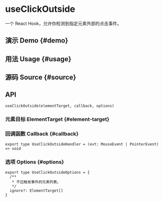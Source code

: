 # useClickOutside


<HooksType category="Sensors" />

一个 React Hook，允许你检测到指定元素外部的点击事件。

## 演示 Demo \{#demo}


<App />

## 用法 Usage \{#usage}



## 源码 Source \{#source}


<Source />

## API

```tsx
useClickOutside(elementTarget, callback, options)
```

### 元素目标 ElementTarget \{#element-target}


<Tip type="target" />

### 回调函数 Callback \{#callback}

```tsx
export type UseClickOutsideHandler = (evt: MouseEvent | PointerEvent) => void
```

### 选项 Options \{#options}

```tsx
export type UseClickOutsideOptions = {
  /**
   * 不应触发事件的元素列表。
   */
  ignore?: ElementTarget[]
}
```
